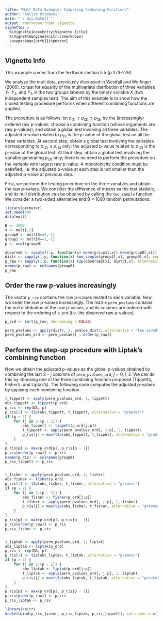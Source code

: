 ```yaml
---
title: "Mult Data Example: Comparing Combining Functions"
author: "Kellie Ottoboni"
date: "`r Sys.Date()`"
output: rmarkdown::html_vignette
vignette: >
  %\VignetteIndexEntry{Vignette Title}
  %\VignetteEngine{knitr::rmarkdown}
  \usepackage[utf8]{inputenc}
---
```


## Vignette Info

This example comes from the textbook section 5.5 (p 273-276).

We analyze the mult data, previously discussed in Westfall and Wolfinger (2000), to test for equality of the multivariate distribution of three variables $Y_1, Y_2$, and $Y_3$ in the two groups labeled by the binary variable $X$ (two independent samples test). The aim of this example is to show how the closed testing procedure performs when different combining functions are applied.

The procedure is as follows: let $p_{(1)} \leq p_{(2)} \leq p_{(3)}$ be the (increasingly) ordered raw p-values; choose a combining function (whose arguments are raw p-values), and obtain a global test involving all three variables. The adjusted p-value related to $p_{(1)}$ is the p-value of the global test on all the three variables. At second step, obtain a global test involving the variables corresponding to $p_{(2)} \leq p_{(3)}$ only; the adjusted p-value related to $p_{(2)}$ is the p-value of the global test. At third step, obtain a global test involving the variable generating $p_{(3)}$ only; there is no need to perform the procedure on the variable with largest raw p-value. A monotonicity condition must be satisfied, i.e. the adjusted p-value at each step is not smaller than the adjusted p-value at previous step.

First, we perform the testing procedure on the three variables and obtain the raw p-values. We consider the difference of means as the test statistic, and its null distribution can be obtained by calling the `two_sample` function. We consider a two-sided alternative and B = 1000 random permutations.

```r
library(permuter)
set.seed(60)
data(mult)

```

```r
B <- 1000
X <- mult[,1]
group0 <- mult[X==0,-1]
group1 <- mult[X==1,-1]
p <- ncol(group0)

observed <- sapply(1:p, function(x) mean(group1[,x])-mean(group0[,x]))
distr <- sapply(1:p, function(x) two_sample(group1[,x], group0[,x], reps = B))
p_raw <- sapply(1:p, function(x) t2p(observed[x], distr[,x], alternative = "two-sided"))
names(p_raw) <- colnames(group0)
p_raw
```

## Order the raw p-values increasingly
The vector `p_raw` contains the raw p-values related to each variable. Now we order the raw p-values increasingly. The matrix `perm_pvalues` contains the null distribution of the raw p-values, and its columns are ordered with respect to the ordering of `p_ord` (i.e. the observed raw p-values).

```r
p_ord <- sort(p_raw, decreasing = FALSE)

perm_pvalues <- apply(distr, 2, pvalue_distr, alternative = "two-sided")
perm_pvalues_ord <- perm_pvalues[ , order(p_raw)]
```

## Perform the step-up procedure with Liptak's combining function
Now we obtain the adjusted p-values as the global p-values obtained by combining the last $3-j$ columns of `perm_pvalues_ord`, $j = 0,1,2$. We can do this by choosing one of the three combining function proposed (Tippett's, Fisher's, and Liptak's). The following code computes the adjusted p-values by applying each combining function.

```r
t_tippett <- apply(perm_pvalues_ord, 1, tippett)
obs_tippett <- tippett(p_ord)
p_ris <- rep(NA, p)
p_ris[1] <- t2p(obs_tippett, t_tippett, alternative = "greater")
if (p > 2) {
    for (j in 2:(p - 1)) {
        obs_tippett <- tippett(p_ord[j:p])
        t_tippett <- apply(perm_pvalues_ord[, j:p], 1, tippett)
        p_ris[j] = max(t2p(obs_tippett, t_tippett, alternative = "greater"), p_ris[(j-1)])
    }
}
p_ris[p] <- max(p_ord[p], p_ris[p - 1])
p_ris[order(p_raw)] <- p_ris
names(p_ris) <- colnames(group0)
p_ris_tippett <- p_ris


t_fisher <- apply(perm_pvalues_ord, 1, fisher)
obs_fisher <- fisher(p_ord)
p_ris[1] <- t2p(obs_fisher, t_fisher, alternative = "greater")
if (p > 2) {
    for (j in 2:(p - 1)) {
        obs_fisher <- fisher(p_ord[j:p])
        t_fisher <- apply(perm_pvalues_ord[, j:p], 1, fisher) 
        p_ris[j] = max(t2p(obs_fisher, t_fisher, alternative = "greater"), p_ris[(j-1)])
    }
}
p_ris[p] <- max(p_ord[p], p_ris[p - 1])
p_ris[order(p_raw)] <- p_ris
p_ris_fisher <- p_ris


t_liptak <- apply(perm_pvalues_ord, 1, liptak)
obs_liptak <- liptak(p_ord)
p_ris <- rep(NA, p)
p_ris[1] <- t2p(obs_liptak, t_liptak, alternative = "greater")
if (p > 2) {
    for (j in 2:(p - 1)) {
        obs_liptak <- liptak(p_ord[j:p])
        t_liptak <- apply(perm_pvalues_ord[, j:p], 1, liptak) 
        p_ris[j] = max(t2p(obs_liptak, t_liptak, alternative = "greater"), p_ris[(j-1)])
    }
}
p_ris[p] <- max(p_ord[p], p_ris[p - 1])
p_ris[order(p_raw)] <- p_ris
p_ris_liptak <- p_ris

library(knitr)
kable(cbind(p_ris_fisher, p_ris_liptak, p_ris_tippett), col.names = c("Fisher", "Liptak", "Tippett"))
```